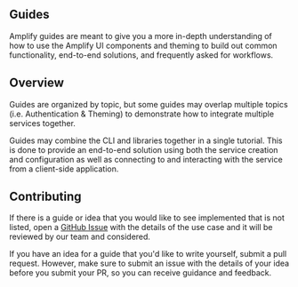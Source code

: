 ## Guides

Amplify guides are meant to give you a more in-depth understanding of how to use the Amplify UI components and theming to build out common functionality, end-to-end solutions, and frequently asked for workflows.

## Overview

Guides are organized by topic, but some guides may overlap multiple topics (i.e. Authentication & Theming) to demonstrate how to integrate multiple services together.

Guides may combine the CLI and libraries together in a single tutorial. This is done to provide an end-to-end solution using both the service creation and configuration as well as connecting to and interacting with the service from a client-side application.

## Contributing

If there is a guide or idea that you would like to see implemented that is not listed, open a [GitHub Issue](https://github.com/aws-amplify/amplify-ui/issues/new/choose) with the details of the use case and it will be reviewed by our team and considered.

If you have an idea for a guide that you'd like to write yourself, submit a pull request. However, make sure to submit an issue with the details of your idea before you submit your PR, so you can receive guidance and feedback.
